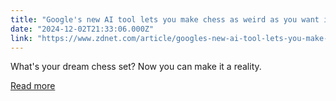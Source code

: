 ```yaml
---
title: "Google's new AI tool lets you make chess as weird as you want it - for free"
date: "2024-12-02T21:33:06.000Z"
link: "https://www.zdnet.com/article/googles-new-ai-tool-lets-you-make-chess-as-weird-as-you-want-it-for-free/"
---
```


What's your dream chess set? Now you can make it a reality.

[Read more](https://www.zdnet.com/article/googles-new-ai-tool-lets-you-make-chess-as-weird-as-you-want-it-for-free/)
